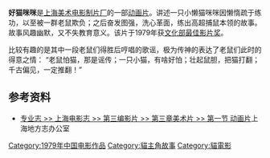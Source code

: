 {{no footnotes|time=2019-03-22T00:38:59+00:00}}
'''好猫咪咪'''是[[上海美术电影制片厂|上海美术电影制片厂]]的一部[[动画片|动画片]]。讲述一只小懒猫咪咪因懒惰疏于练功，以至被一群老鼠欺负；之后奋发图强，洗心革面，练出高超捕鼠本领的故事。故事风趣幽默，又不失教育意义。该片于1979年获[[华表奖|文化部最佳影片奖]]。

比较有趣的是其中一段老鼠们得胜后哼唱的歌谣，极为传神的表达了老鼠们此时的得意之情：
“老鼠怕猫，那是谣传；一只小猫，有啥好怕；壮起鼠胆，把猫打翻；千古偏见，一定推翻！”

==参考资料==
*[http://shtong.gov.cn/node2/node2245/node4509/node15254/node16601/node63937/userobject1ai11579.html 专业志 >> 上海电影志 >> 第三编影片 >> 第三章美术片 >> 第一节 动画片]{{Wayback|url=http://shtong.gov.cn/node2/node2245/node4509/node15254/node16601/node63937/userobject1ai11579.html |date=20140602201013 }}上海地方志办公室
{{上海美术电影制片厂1970年代作品}}

[[Category:1979年中国电影作品|Category:1979年中国电影作品]]
[[Category:貓主角故事|Category:貓主角故事]]
[[Category:貓電影|Category:貓電影]]
{{movie-stub}}